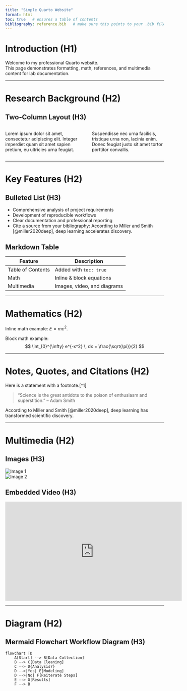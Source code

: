 ```yaml
---
title: "Simple Quarto Website"
format: html
toc: true   # ensures a table of contents
bibliography: reference.bib   # make sure this points to your .bib file
---
```


# Introduction (H1)

Welcome to my professional Quarto website.  
This page demonstrates formatting, math, references, and multimedia content for lab documentation.

---

# Research Background (H2)

## Two-Column Layout (H3)

::: columns
::: column
Lorem ipsum dolor sit amet, consectetur adipiscing elit. Integer imperdiet quam sit amet sapien pretium, eu ultricies urna feugiat.
:::

::: column
Suspendisse nec urna facilisis, tristique urna non, lacinia enim. Donec feugiat justo sit amet tortor porttitor convallis.
:::
:::

---

# Key Features (H2)

## Bulleted List (H3)

- Comprehensive analysis of project requirements  
- Development of reproducible workflows  
- Clear documentation and professional reporting  
- Cite a source from your bibliography: According to Miller and Smith [@miller2020deep], deep learning accelerates discovery.

## Markdown Table

| Feature          | Description                       |
|------------------|-----------------------------------|
| Table of Contents| Added with `toc: true`            |
| Math             | Inline & block equations          |
| Multimedia       | Images, video, and diagrams       |

---

# Mathematics (H2)

Inline math example: $E = mc^2$.  

Block math example:
$$
\int_{0}^{\infty} e^{-x^2} \, dx = \frac{\sqrt{\pi}}{2}
$$

---

# Notes, Quotes, and Citations (H2)

Here is a statement with a footnote.[^1]

> "Science is the great antidote to the poison of enthusiasm and superstition." – Adam Smith  

According to Miller and Smith [@miller2020deep], deep learning has transformed scientific discovery.

---

# Multimedia (H2)

## Images (H3)

![Image 1](images/image_1.png)  
![Image 2](images/image_2.png)

## Embedded Video (H3)

<iframe width="560" height="315" src="https://www.youtube.com/embed/aqz-KE-bpKQ" title="Professional Video" frameborder="0" allowfullscreen></iframe>

---

# Diagram (H2)

## Mermaid Flowchart Workflow Diagram (H3)

```mermaid
flowchart TD
    A[Start] --> B[Data Collection]
    B --> C[Data Cleaning]
    C --> D{Analysis?}
    D -->|Yes| E[Modeling]
    D -->|No| F[Reiterate Steps]
    E --> G[Results]
    F --> B
```
